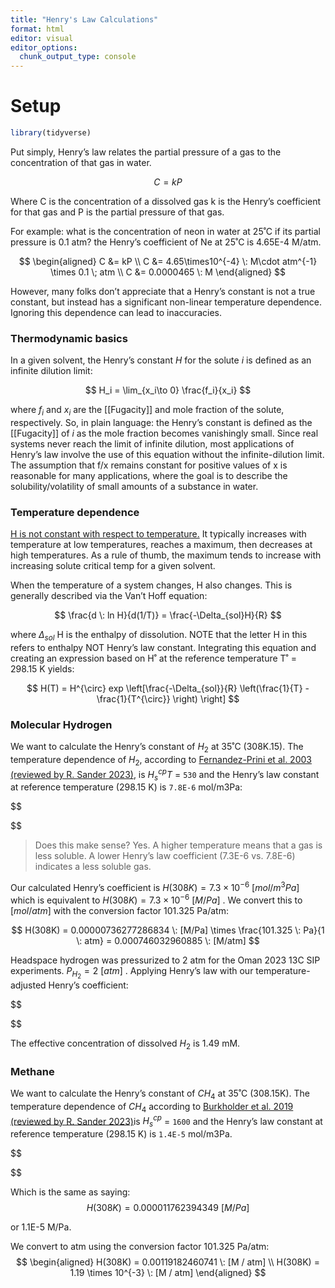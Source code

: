 ```yaml
---
title: "Henry's Law Calculations"
format: html
editor: visual
editor_options: 
  chunk_output_type: console
---
```


# Setup

```r
library(tidyverse)
```

Put simply, Henry's law relates the partial pressure of a gas to the concentration of that gas in water.

$$
C = kP
$$

Where C is the concentration of a dissolved gas k is the Henry's coefficient for that gas and P is the partial pressure of that gas.

For example: what is the concentration of neon in water at 25˚C if its partial pressure is 0.1 atm? the Henry's coefficient of Ne at 25˚C is 4.65E-4 M/atm.

$$
\begin{aligned}
C &= kP \\
C &= 4.65\times10^{-4} \: M\cdot atm^{-1} \times 0.1 \; atm \\
C &= 0.0000465 \: M
\end{aligned}
$$

However, many folks don't appreciate that a Henry's constant is not a true constant, but instead has a significant non-linear temperature dependence. Ignoring this dependence can lead to inaccuracies.

### Thermodynamic basics

In a given solvent, the Henry's constant $H$ for the solute $i$ is defined as an infinite dilution limit:

$$
H_i = \lim_{x_i\to 0} \frac{f_i}{x_i}
$$

where $f_i$ and $x_i$ are the \[\[Fugacity\]\] and mole fraction of the solute, respectively. So, in plain language: the Henry's constant is defined as the \[\[Fugacity\]\] of $i$ as the mole fraction becomes vanishingly small. Since real systems never reach the limit of infinite dilution, most applications of Henry's law involve the use of this equation without the infinite-dilution limit. The assumption that f/x remains constant for positive values of x is reasonable for many applications, where the goal is to describe the solubility/volatility of small amounts of a substance in water.

### Temperature dependence

[H is not constant with respect to temperature.](https://tsapps.nist.gov/publication/get_pdf.cfm?pub_id=50449#:~:text=The%20Henry's%20constant%20typically%20increases,the%20specific%20solute%2Dsolvent%20pair) It typically increases with temperature at low temperatures, reaches a maximum, then decreases at high temperatures. As a rule of thumb, the maximum tends to increase with increasing solute critical temp for a given solvent.

When the temperature of a system changes, H also changes. This is generally described via the Van't Hoff equation:

$$
\frac{d \: ln H}{d(1/T)} = \frac{-\Delta_{sol}H}{R}
$$

where $\Delta_{sol}$ H is the enthalpy of dissolution. NOTE that the letter H in this refers to enthalpy NOT Henry's law constant. Integrating this equation and creating an expression based on H˚ at the reference temperature T˚ = 298.15 K yields:

$$
H(T) = H^{\circ} exp \left[\frac{-\Delta_{sol}}{R} \left(\frac{1}{T} - \frac{1}{T^{\circ}} \right)       \right]
$$

### Molecular Hydrogen

We want to calculate the Henry's constant of $H_2$ at 35˚C (308K.15). The temperature dependence of $H_2$, according to [Fernandez-Prini et al. 2003 (reviewed by R. Sander 2023)](https://henrys-law.org/henry/casrn/1333-74-0), is $H^{cp}_s T$ = `530` and the Henry's law constant at reference temperature (298.15 K) is `7.8E-6` mol/m3Pa:

\$\$

```{=tex}
\begin{aligned} 
H(308K) &= H^{\circ} exp \left[\frac{-\Delta_{sol}}{R} \left(\frac{1}{T} - \frac{1}{T^{\circ}} \right)       \right] \\

H(308K) &= (7.8\times 10^{-6}) \cdot exp \left[ 530 \left( \frac{1}{308.15} - \frac{1}{298.15}\right)\right] \\

H(308K) &= (7.8\times 10^{-6}) \cdot e^{−0.0576871234912}  \\

H(308K) &= 0.00000736277286834 \: [mol / m^3Pa]
\end{aligned}
```
\$\$

> Does this make sense? Yes. A higher temperature means that a gas is less soluble. A lower Henry's law coefficient (7.3E-6 vs. 7.8E-6) indicates a less soluble gas.

Our calculated Henry's coefficient is $H(308K) = 7.3\times 10^{-6} \: [mol / m^3Pa]$ which is equivalent to $H(308K) = 7.3\times 10^{-6} \: [M/Pa]$ . We convert this to $[mol / atm]$ with the conversion factor 101.325 Pa/atm:

$$
H(308K) = 0.00000736277286834 \: [M/Pa] \times \frac{101.325 \: Pa}{1 \: atm} = 0.000746032960885 \: [M/atm]
$$

Headspace hydrogen was pressurized to 2 atm for the Oman 2023 13C SIP experiments. $P_{H_2} = 2 \: [atm]$ . Applying Henry's law with our temperature-adjusted Henry's coefficient:

\$\$

```{=tex}
\begin{aligned} 
C &= kP \\
C[M] &= (0.000746032960885 \left[\frac{M}{atm} \right]) \cdot 2[atm] \\
C &= 0.00149206592177 \: M \\
C &= 1.49 mM \: H_2

\end{aligned}
```
\$\$

The effective concentration of dissolved $H_2$ is 1.49 mM.

### Methane

We want to calculate the Henry's constant of $CH_4$ at 35˚C (308.15K). The temperature dependence of $CH_4$ according to [Burkholder et al. 2019 (reviewed by R. Sander 2023)](https://henrys-law.org/henry/casrn/74-82-8)is $H^{cp}_{s}$ = `1600` and the Henry's law constant at reference temperature (298.15 K) is `1.4E-5` mol/m3Pa.

\$\$

```{=tex}
\begin{aligned} 
H(308K) &= H^{\circ} exp \left[\frac{-\Delta_{sol}}{R} \left(\frac{1}{T} - \frac{1}{T^{\circ}} \right)       \right] \\

H(308K) &= (1.4 \times 10^{-5}) exp \left[1600 \left( \frac{1}{308.15} - \frac{1}{298.15}\right)\right] \\

H(308K) &= (1.4 \times 10^{-5}) \cdot e^{−0.174149806766} \\

H(308K) &= 0.000011762394349 \: [mol/m^3Pa]
\end{aligned}
```
\$\$

Which is the same as saying: $$
H(308K) = 0.000011762394349 \: [M / Pa]
$$

or 1.1E-5 M/Pa.

We convert to atm using the conversion factor 101.325 Pa/atm: $$
\begin{aligned}
H(308K) = 0.00119182460741 \: [M / atm] \\
H(308K) = 1.19 \times 10^{-3} \: [M / atm]
\end{aligned}
$$
